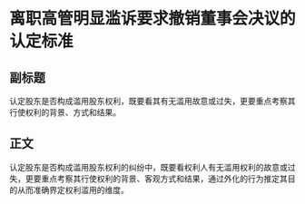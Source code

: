 # 离职高管明显滥诉要求撤销董事会决议的认定标准
## 副标题
认定股东是否构成滥用股东权利，既要看其有无滥用故意或过失，更要重点考察其行使权利的背景、方式和结果。
## 正文
认定股东是否构成滥用股东权利的纠纷中，既要看权利人有无滥用权利的故意或过失，更要重点考察其行使权利的背景、客观方式和结果，通过外化的行为推定其目的从而准确界定权利滥用的维度。